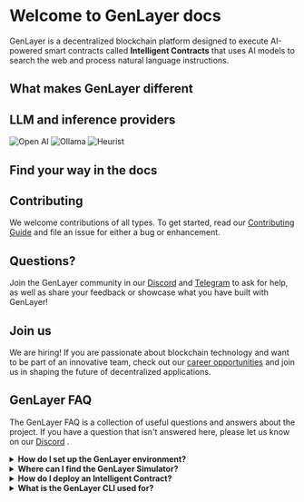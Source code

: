 # Welcome to GenLayer docs 
GenLayer is a decentralized blockchain platform designed to execute AI-powered smart contracts called **Intelligent Contracts** that uses AI models to search the web and process natural language instructions.

## What makes GenLayer different

<Cards num={2}>
  <Card title="🌐 Access web data directly" href="/" />
  <Card title="🔄 Process natural language" href="/" />
  <Card title="🧠 Optimistic democracy consensus" href="/" />
  <Card title="🐍 Developer friendly" href="/" />
</Cards>

## LLM and inference providers

<Cards num={3}>          
  <Card image title="Open AI" href="/providers/openai">
    <img src="/openai.png" alt="Open AI" fetchpriority="high" />
  </Card>
  <Card image title="Ollama" href="/providers/ollama">
    <img src="/llama.png" alt="Ollama" fetchpriority="high" />
  </Card>
  <Card image title="Heurist" href="#">
    <img src="/heurist.png" alt="Heurist" fetchpriority="high" />
  </Card>
</Cards>


## Find your way in the docs

<Cards num={1}>
  <Card arrow title="What is GenLayer" href="/overview/what-is-genlayer" />
  <Card arrow title="Build and deploy Intelligent Contract on the simulator" href="/simulator" />
  <Card arrow title="Build with GenLayer - Ideas" href="/ideas" />
  <Card arrow title="Learn the concepts behind GenLayer" href="/concept" />
</Cards>

## Contributing

We welcome contributions of all types. To get started, read our [Contributing Guide](https://github.com/yeagerai/genlayer-simulator/blob/main/CONTRIBUTING.md) and file an issue for either a bug or enhancement.

## Questions?

Join the GenLayer community in our [Discord](https://discord.gg/8Jm4v89VAu) and [Telegram](https://t.me/genlayer) to ask for help, as well as share your feedback or showcase what you have built with GenLayer!

## Join us

We are hiring! If you are passionate about blockchain technology and want to be part of an innovative team, check out our [career opportunities](https://apply.workable.com/yeager-dot-a-i/) and join us in shaping the future of decentralized applications.

## GenLayer FAQ
The GenLayer FAQ is a collection of useful questions and answers about the project. If you have a question that isn't answered here, please let us know on our [Discord](https://discord.gg/8Jm4v89VAu) .

<details style={{ backgroundColor: '#262626', padding: '10px', borderRadius: '5px', color: 'white' }}>
  <summary style={{ color: 'white' }}>
    <b>How do I set up the GenLayer environment?</b>
  </summary>
  To quickly set up the GenLayer environment, run the commands below:
  ```
  $ npm install -g genlayer
  $ genlayer init
  ```
  For more detailed setup instructions, please refer to the [Install GenLayer page](https://docs.genlayer.com/simulator/installation)
</details>

<details style={{ backgroundColor: '#262626', padding: '10px', borderRadius: '5px', color: 'white' }}>
  <summary style={{ color: 'white' }}>
    <b>Where can I find the GenLayer Simulator?</b>
  </summary>
  For you to use the simulator, you need to install GenLayer via the [CLI](http://localhost:3000/simulator/installation#installation-steps). Once the setup is complete, you can access the GenLayer Simulator at http://localhost:8080/. 
  </details>

<details style={{ backgroundColor: '#262626', padding: '10px', borderRadius: '5px', color: 'white' }}>
  <summary style={{ color: 'white' }}>
    <b>How do I deploy an Intelligent Contract?</b>
  </summary>
   - Use the CLI to start the GenLayer Simulator.
   - Write your contract in Python using the [Intelligent Contract syntax](https://docs.genlayer.com/simulator/intelligent-contract-syntax). 
   - Folllow the guide [here](https://docs.genlayer.com/simulator/usage-and-interaction) to interact with the simulator and deploy your Intelligent Contract.
</details>

<details style={{ backgroundColor: '#262626', padding: '10px', borderRadius: '5px', color: 'white' }}>
  <summary style={{ color: 'white' }}>
    <b>What is the GenLayer CLI used for?</b>
  </summary>
  The GenLayer CLI is used for setting up the GenLayer Simulator and, in the future, will support mainnet and testnet environments. 
</details>

